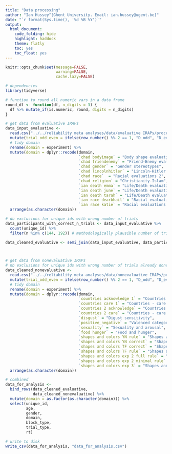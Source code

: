 ```yaml
---
title: "Data processing"
author: "Ian Hussey^[Ghent University. Email: ian.hussey@ugent.be]"
date: "`r format(Sys.time(), '%d %B %Y')`"
output:
  html_document:
    code_folding: hide
    highlight: haddock
    theme: flatly
    toc: yes
    toc_float: yes
---
```


```r
knitr::opts_chunk$set(message=FALSE,
                      warning=FALSE,
                      cache.lazy=FALSE)
```

```r

# dependencies
library(tidyverse)

# function to round all numeric vars in a data frame
round_df <- function(df, n_digits = 3) {
  df %>% mutate_if(is.numeric, round, digits = n_digits)
}

# get data from evaluative IRAPs
data_input_evaluative <- 
  read.csv("../../reliability meta analyses/data/evaluative IRAPs/processed/combined_latency_data.csv") %>%
  mutate(trial_odd_even = ifelse(row_number() %% 2 == 1, "D_odd", "D_even")) %>%
  # tidy domain
  rename(domain = experiment) %>%
  mutate(domain = dplyr::recode(domain,
                                `chad bodyimage` = "Body shape evaluations",
                                `chad friendenemy` = "Friend-Enemy evaluations",
                                `chad gender` = "Gender stereotypes",
                                `chad lincolnhitler` = "Lincoln-Hitler evaluations",
                                `chad race`	 = "Racial evaluations 2",
                                `chad religion` = "Christianity-Islam",
                                `ian death emma` = "Life/Death evaluations 1",
                                `ian death june` = "Life/Death evaluations 2",
                                `ian death tarah` = "Life/Death evaluations 3",
                                `ian race dearbhail` = "Racial evaluations 1",
                                `ian race katie` = "Racial evaluations 1")) %>%
  arrange(as.character(domain))

# do exclusions for unique ids with wrong number of trials
data_participants_with_correct_n_trials <- data_input_evaluative %>%
  count(unique_id) %>%
  filter(n %in% c(144, 192)) # methodologically plausible number of trials

data_cleaned_evaluative <- semi_join(data_input_evaluative, data_participants_with_correct_n_trials, by = "unique_id")



# get data from nonevaluative IRAPs
# nb exclusions for unique ids with wrong number of trials already done in processing
data_cleaned_nonevaluative <- 
  read.csv("../../reliability meta analyses/data/nonevaluative IRAPs/processed/combined_latency_data.csv") %>%
  mutate(trial_odd_even = ifelse(row_number() %% 2 == 1, "D_odd", "D_even")) %>%
  # tidy domain
  rename(domain = experiment) %>%
  mutate(domain = dplyr::recode(domain,
                                `countries acknowledge 1` = "Countries - acknowledge suffering 1",
                                `countries care 1` = "Countries - care about suffering 1",
                                `countries 2 acknowledge` = "Countries - acknowledge suffering 2",
                                `countries 2 care` = "Countries - care about suffering 2",
                                `disgust` = "Digust sensitivity",
                                `positive_negative` = "Valenced categories evaluations",
                                `sexuality` = "Sexuality and arousal",
                                `food hunger` = "Food and hunger",
                                `shapes and colors YN rule` = "Shapes and colors 1",
                                `shapes and colors YN correct` = "Shapes and colors 2",
                                `shapes and colors TF correct` = "Shapes and colors 3",
                                `shapes and colors TF rule` = "Shapes and colors 4",
                                `shapes and colors exp 2 full rule` = "Shapes and colors 5",
                                `shapes and colors exp 2 minimal rule` = "Shapes and colors 6",
                                `shapes and colors exp 3` = "Shapes and colors 7")) %>%
  arrange(as.character(domain)) 

# combined
data_for_analysis <- 
  bind_rows(data_cleaned_evaluative, 
            data_cleaned_nonevaluative) %>%
  mutate(domain = as.factor(as.character(domain))) %>%
  select(unique_id, 
         age, 
         gender,
         domain, 
         block_type, 
         trial_type, 
         rt)

# write to disk
write_csv(data_for_analysis, "data_for_analysis.csv")

```

